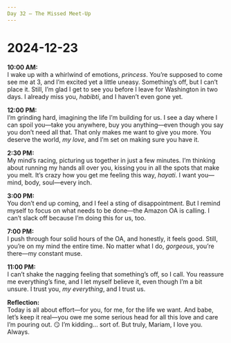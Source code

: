 ```yaml
---
Day 32 – The Missed Meet-Up
---
```


# 2024-12-23

**10:00 AM:**  
I wake up with a whirlwind of emotions, *princess*. You’re supposed to come see me at 3, and I’m excited yet a little uneasy. Something’s off, but I can’t place it. Still, I’m glad I get to see you before I leave for Washington in two days. I already miss you, *habibti*, and I haven’t even gone yet.

**12:00 PM:**  
I’m grinding hard, imagining the life I’m building for us. I see a day where I can spoil you—take you anywhere, buy you anything—even though you say you don’t need all that. That only makes me want to give you more. You deserve the world, *my love*, and I’m set on making sure you have it.

**2:30 PM:**  
My mind’s racing, picturing us together in just a few minutes. I’m thinking about running my hands all over you, kissing you in all the spots that make you melt. It’s crazy how you get me feeling this way, *hayati*. I want you—mind, body, soul—every inch.

**3:00 PM:**  
You don’t end up coming, and I feel a sting of disappointment. But I remind myself to focus on what needs to be done—the Amazon OA is calling. I can’t slack off because I’m doing this for us, too.

**7:00 PM:**  
I push through four solid hours of the OA, and honestly, it feels good. Still, you’re on my mind the entire time. No matter what I do, *gorgeous*, you’re there—my constant muse.

**11:00 PM:**  
I can’t shake the nagging feeling that something’s off, so I call. You reassure me everything’s fine, and I let myself believe it, even though I’m a bit unsure. I trust you, *my everything*, and I trust us.

**Reflection:**  
Today is all about effort—for you, for me, for the life we want. And babe, let’s keep it real—you owe me some serious head for all this love and care I’m pouring out. 😏 I’m kidding… sort of. But truly, Mariam, I love you. Always.
